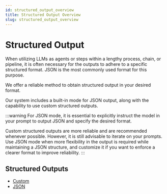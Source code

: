 ```yaml
---
id: structured_output_overview
title: Structured Output Overview
slug: structured_output_overview
---
```


# Structured Output
When utilizing LLMs as agents or steps within a lengthy process, chain, or pipeline, it is often necessary for the outputs to adhere to a specific structured format. JSON is the most commonly used format for this purpose.

We offer a reliable method to obtain structured output in your desired format.

Our system includes a built-in mode for JSON output, along with the capability to use custom structured outputs.

:::warning
For JSON mode, it is essential to explicitly instruct the model in your prompt to output JSON and specify the desired format.

Custom structured outputs are more reliable and are recommended whenever possible. However, it is still advisable to iterate on your prompts.  
Use JSON mode when more flexibility in the output is required while maintaining a JSON structure, and customize it if you want to enforce a clearer format to improve reliability.
:::

## Structured Outputs
- [Custom](../custom_structured_output)
- [JSON](../json_mode)
